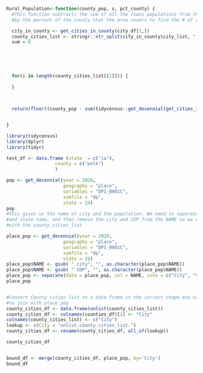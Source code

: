 ```r


Rural_Population<-function(county_pop, x, pct_county) {
  #This function subtracts the sum of all the towns populations from the county and multiplies it
  #by the percent of the county that the area covers to find the # of rural people there are

  city_in_county <- get_cities_in_county(city_df[1,])
  county_cities_list <- stringr::str_split(city_in_county$city_list, ", ")
  sum = 0
  
  
  
  
  
  for(i in length(county_cities_list[[1]])) {
    
  }
  


  return(floor((county_pop - sum(tidycensus::get_decennial(get_cities_in_county(county)))*pct_county/100)))


}
```


```r
library(tidycensus)
library(dplyr)
library(tidyr)

```

```r
test_df <- data.frame (state  = c("ia"),
                  county = c("polk")
                  )

```


```r
pop <- get_decennial(year = 2020, 
                     geography = "place", 
                     variables = "DP1_0001C", 
                     sumfile = "dp",
                     state = 19)
pop
#This gives us the name of city and the population. We need to separate city
#and state name, and then remove the city and CDP from the NAME so we can join
#with the county_cities_list

place_pop <- get_decennial(year = 2020, 
                     geography = "place", 
                     variables = "DP1_0001C", 
                     sumfile = "dp",
                     state = 19)
place_pop$NAME <- gsub( " city", "", as.character(place_pop$NAME))
place_pop$NAME <- gsub( " CDP", "", as.character(place_pop$NAME))
place_pop <- separate(data = place_pop, col = NAME, into = c("City", "State"), sep = ";")
place_pop


#Convert County cities list to a data frame in the correct shape and name
#to join with place_pop
county_cities_df <- data.frame(unlist(county_cities_list))
county_cities_df <- colnames(counties_df)[1] <- "City"
colnames(county_cities_list) <- c("City")
lookup <- c(City = "unlist.county_cities_list.")
county_cities_df <- rename(county_cities_df, all_of(lookup))

county_cities_df


bound_df <- merge(county_cities_df, place_pop, by='City')
bound_df
```




